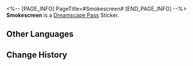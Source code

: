 <%-- [PAGE_INFO]
PageTitle=#Smokescreen#
[END_PAGE_INFO] --%>
{{Stub|Location information}}
{{Item Infobox
|id          = 223156
|image       = Dreamscape Pass Sticker Smokescreen.png
|type        = Dreamscape Pass Sticker
|type2       = City That Never Sleeps Stickers
|invCategory = 
|rarity      = 4
|effect      = 
|description = Digital stickers that can be used to decorate the pages of the Dreamtour Handbook. They come in many different styles.
|source1     = [[Unlocked by Default]]
}}
{{Description|What did I tell you? Paper media still exists (in dreams).}}
'''Smokescreen''' is a [[Dreamscape Pass]] Sticker.

==Other Languages==
{{Other Languages
|en   = Smokescreen
|zhs  = 障眼信息
|zht  = 障眼訊息
|ja   = 目障りな情報
|ko   = 눈속임 정보
|es   = Cortina de humo
|fr   = Sensationnel
|ru   = Отвлекающий манёвр
|th   = ข้อมูลบังตา
|vi   = Thông Tin Che Mắt
|de   = Blinde Nachrichten
|id   = Berita Kabut
|pt   = Cortina de Fumaça
}}

==Change History==
{{Change History|2.0}}